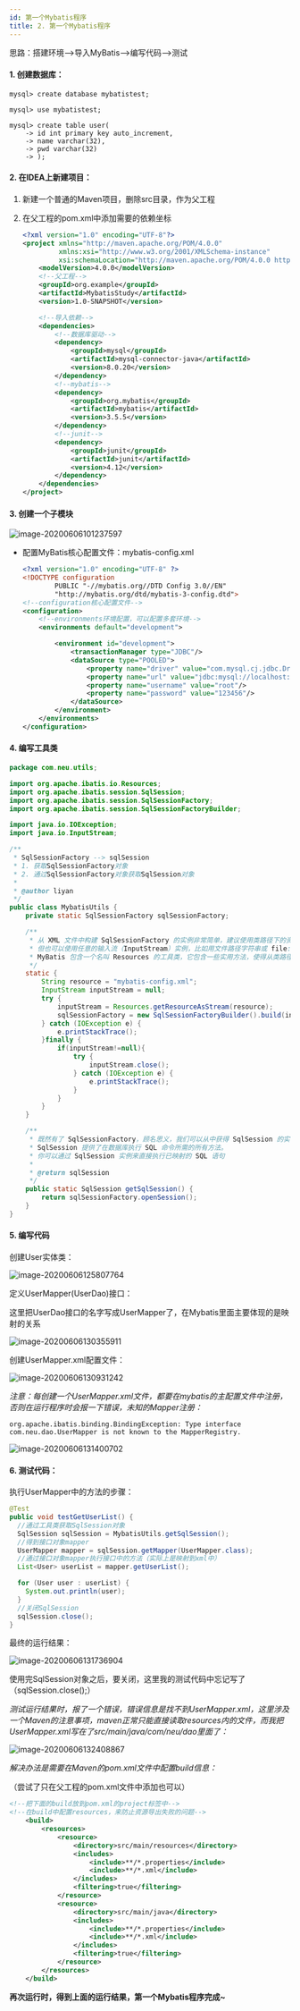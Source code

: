 ```yaml
---
id: 第一个Mybatis程序
title: 2. 第一个Mybatis程序
---
```


思路：搭建环境-->导入MyBatis-->编写代码-->测试



#### 1. 创建数据库：

```mysql
mysql> create database mybatistest;

mysql> use mybatistest;

mysql> create table user(
    -> id int primary key auto_increment,
    -> name varchar(32),
    -> pwd varchar(32)
    -> );
```



#### 2. 在IDEA上新建项目：

1. 新建一个普通的Maven项目，删除src目录，作为父工程

2. 在父工程的pom.xml中添加需要的依赖坐标

   ```xml
   <?xml version="1.0" encoding="UTF-8"?>
   <project xmlns="http://maven.apache.org/POM/4.0.0"
            xmlns:xsi="http://www.w3.org/2001/XMLSchema-instance"
            xsi:schemaLocation="http://maven.apache.org/POM/4.0.0 http://maven.apache.org/xsd/maven-4.0.0.xsd">
       <modelVersion>4.0.0</modelVersion>
       <!--父工程-->
       <groupId>org.example</groupId>
       <artifactId>MybatisStudy</artifactId>
       <version>1.0-SNAPSHOT</version>
   
       <!--导入依赖-->
       <dependencies>
           <!--数据库驱动-->
           <dependency>
               <groupId>mysql</groupId>
               <artifactId>mysql-connector-java</artifactId>
               <version>8.0.20</version>
           </dependency>
           <!--mybatis-->
           <dependency>
               <groupId>org.mybatis</groupId>
               <artifactId>mybatis</artifactId>
               <version>3.5.5</version>
           </dependency>
           <!--junit-->
           <dependency>
               <groupId>junit</groupId>
               <artifactId>junit</artifactId>
               <version>4.12</version>
           </dependency>
       </dependencies>
   </project>
   ```



#### 3. 创建一个子模块

![image-20200606101237597](https://upyun1.surcode.cn/imgs/20200606101237.png)

- 配置MyBatis核心配置文件：mybatis-config.xml

  ```xml
  <?xml version="1.0" encoding="UTF-8" ?>
  <!DOCTYPE configuration
          PUBLIC "-//mybatis.org//DTD Config 3.0//EN"
          "http://mybatis.org/dtd/mybatis-3-config.dtd">
  <!--configuration核心配置文件-->
  <configuration>
      <!--environments环境配置，可以配置多套环境-->
      <environments default="development">
  
          <environment id="development">
              <transactionManager type="JDBC"/>
              <dataSource type="POOLED">
                  <property name="driver" value="com.mysql.cj.jdbc.Driver"/>
                  <property name="url" value="jdbc:mysql://localhost:3306/mybatistest"/>
                  <property name="username" value="root"/>
                  <property name="password" value="123456"/>
              </dataSource>
          </environment>
      </environments>
  </configuration>
  ```



#### 4. 编写工具类

```java
package com.neu.utils;

import org.apache.ibatis.io.Resources;
import org.apache.ibatis.session.SqlSession;
import org.apache.ibatis.session.SqlSessionFactory;
import org.apache.ibatis.session.SqlSessionFactoryBuilder;

import java.io.IOException;
import java.io.InputStream;

/**
 * SqlSessionFactory --> sqlSession
 * 1. 获取SqlSessionFactory对象
 * 2. 通过SqlSessionFactory对象获取SqlSession对象
 *
 * @author liyan
 */
public class MybatisUtils {
    private static SqlSessionFactory sqlSessionFactory;

    /**
     * 从 XML 文件中构建 SqlSessionFactory 的实例非常简单，建议使用类路径下的资源文件进行配置。
     * 但也可以使用任意的输入流（InputStream）实例，比如用文件路径字符串或 file:// URL 构造的输入流。
     * MyBatis 包含一个名叫 Resources 的工具类，它包含一些实用方法，使得从类路径或其它位置加载资源文件更加容易。
     */
    static {
        String resource = "mybatis-config.xml";
        InputStream inputStream = null;
        try {
            inputStream = Resources.getResourceAsStream(resource);
            sqlSessionFactory = new SqlSessionFactoryBuilder().build(inputStream);
        } catch (IOException e) {
            e.printStackTrace();
        }finally {
            if(inputStream!=null){
                try {
                    inputStream.close();
                } catch (IOException e) {
                    e.printStackTrace();
                }
            }
        }
    }

    /**
     * 既然有了 SqlSessionFactory，顾名思义，我们可以从中获得 SqlSession 的实例。
     * SqlSession 提供了在数据库执行 SQL 命令所需的所有方法。
     * 你可以通过 SqlSession 实例来直接执行已映射的 SQL 语句
     *
     * @return sqlSession
     */
    public static SqlSession getSqlSession() {
        return sqlSessionFactory.openSession();
    }
}
```



#### 5. 编写代码

创建User实体类：

![image-20200606125807764](https://upyun1.surcode.cn/imgs/20200606125807.png)



定义UserMapper(UserDao)接口：

这里把UserDao接口的名字写成UserMapper了，在Mybatis里面主要体现的是映射的关系

![image-20200606130355911](https://upyun1.surcode.cn/imgs/20200606130355.png)



创建UserMapper.xml配置文件：

![image-20200606130931242](https://upyun1.surcode.cn/imgs/20200606130931.png)



*注意：每创建一个UserMapper.xml文件，都要在mybatis的主配置文件中注册，否则在运行程序时会报一下错误，未知的Mapper注册：*

```
org.apache.ibatis.binding.BindingException: Type interface com.neu.dao.UserMapper is not known to the MapperRegistry.
```

![image-20200606131400702](https://upyun1.surcode.cn/imgs/20200606131400.png)



#### 6. 测试代码：

执行UserMapper中的方法的步骤：

```java
@Test
public void testGetUserList() {
  //通过工具类获取SqlSession对象
  SqlSession sqlSession = MybatisUtils.getSqlSession();
  //得到接口对象mapper
  UserMapper mapper = sqlSession.getMapper(UserMapper.class);
  //通过接口对象mapper执行接口中的方法（实际上是映射到xml中）
  List<User> userList = mapper.getUserList();

  for (User user : userList) {
    System.out.println(user);
  }
  //关闭SqlSession
  sqlSession.close();
}
```



最终的运行结果：

![image-20200606131736904](https://upyun1.surcode.cn/imgs/20200606131736.png)

使用完SqlSession对象之后，要关闭，这里我的测试代码中忘记写了（sqlSession.close();）



*测试运行结果时，报了一个错误，错误信息是找不到UserMapper.xml，这里涉及一个Maven的注意事项，maven正常只能直接读取resources内的文件，而我把UserMapper.xml写在了src/main/java/com/neu/dao里面了：*

![image-20200606132408867](https://upyun1.surcode.cn/imgs/20200606132408.png)

*解决办法是需要在Maven的pom.xml文件中配置build信息：*

（尝试了只在父工程的pom.xml文件中添加也可以）

```xml
<!--把下面的build放到pom.xml的project标签中-->
<!--在build中配置resources，来防止资源导出失败的问题-->
    <build>
        <resources>
            <resource>
                <directory>src/main/resources</directory>
                <includes>
                    <include>**/*.properties</include>
                    <include>**/*.xml</include>
                </includes>
                <filtering>true</filtering>
            </resource>
            <resource>
                <directory>src/main/java</directory>
                <includes>
                    <include>**/*.properties</include>
                    <include>**/*.xml</include>
                </includes>
                <filtering>true</filtering>
            </resource>
        </resources>
    </build>
```

**再次运行时，得到上面的运行结果，第一个Mybatis程序完成~**

